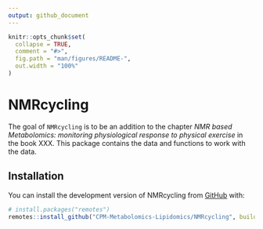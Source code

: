 ```yaml
---
output: github_document
---
```


<!-- README.md is generated from README.Rmd. Please edit that file -->

```r
knitr::opts_chunk$set(
  collapse = TRUE,
  comment = "#>",
  fig.path = "man/figures/README-",
  out.width = "100%"
)
```

# NMRcycling

<!-- badges: start -->
<!-- badges: end -->

The goal of `NMRcycling` is to be an addition to the chapter *NMR based 
Metabolomics: monitoring physiological response to physical exercise* 
in the book XXX.
This package contains the data and functions to work with the data.

## Installation

You can install the development version of NMRcycling from [GitHub](https://github.com/ricoderks/NMRcycling) with:

``` r
# install.packages("remotes")
remotes::install_github("CPM-Metabolomics-Lipidomics/NMRcycling", build_vignettes = TRUE)
```


